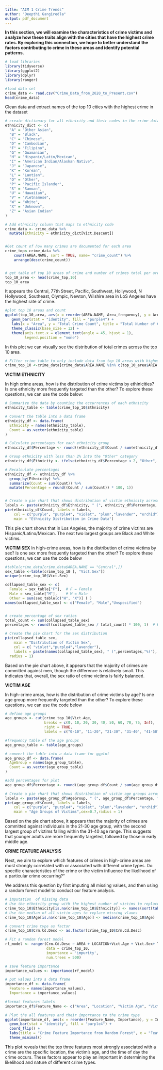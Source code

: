 ```yaml
---
title: "AIM 1 Crime Trends"
author: "Deepthi Gangiredla"
output: pdf_document
---
```



**In this section, we will examine the characteristics of crime victims and analyze how these traits align with the cities that have the highest crime rates. By exploring this connection, we hope to better understand the factors contributing to crime in these areas and identify potential patterns. **


```r
# load libraries 
library(tidyverse)
library(ggplot2)
library(dplyr)
library(ranger)

#load data set 
crime_data <- read.csv("Crime_Data_from_2020_to_Present.csv")
head(crime_data) 
```


Clean data and extract names of the top 10 cities with the highest crime in the dataset
```r

# create dictionary for all ethnicity and their codes in the crime data
ethnicity_dict <- c(
  "A" = "Other Asian",
  "B" = "Black",
  "C" = "Chinese",
  "D" = "Cambodian",
  "F" = "Filipino",
  "G" = "Guamanian",
  "H" = "Hispanic/Latin/Mexican",
  "I" = "American Indian/Alaskan Native",
  "J" = "Japanese",
  "K" = "Korean",
  "L" = "Laotian",
  "O" = "Other",
  "P" = "Pacific Islander",
  "S" = "Samoan",
  "U" = "Hawaiian",
  "V" = "Vietnamese",
  "W" = "White",
  "X" = "Unknown",
  "Z" = "Asian Indian"
)

# Add ethnicity column that maps to ethnicity code 
crime_data <- crime_data %>%
  mutate(Ethnicity = ethnicity_dict[Vict.Descent])


#Get count of how many crimes are documented for each area
crime_top<-crime_data %>% 
    count(AREA.NAME, sort = TRUE, name= "crime_count") %>%
    arrange(desc(crime_count))


# get table of top 10 areas of crime and number of crimes total per area
top_10_area <- head(crime_top,10)
top_10_area
```

It appears the Central, 77th Street, Pacific, Southwest, Hollywood, N Hollywood, Southeast, Olympic, Newton, Wilshire area in LoS Angeles have the highest rate of crime. 
```r
#plot top 10 areas and count
ggplot(top_10_area, aes(x = reorder(AREA.NAME, Area_frequency), y = Area_frequency)) +
   geom_bar(stat = "identity", fill = "purple4") +  
   labs(x = "Area", y = "Total Crime Count", title = "Total Number of Crimes by Top 10 Areas with High Crime Rates") +  
   theme_classic(base_size = 12) + 
   theme(axis.text.x = element_text(angle = 45, hjust = 1), 
         legend.position = "none")

```
In this plot we can visually see the distribution of total crimes across the top 10 area. 

```r
# Filter crime table to only include data from top 10 areas with highest crime count
crime_top_10 <-crime_data[crime_data$AREA.NAME %in% c(top_10_area$AREA.NAME), ]
```

**VICTIM  ETHNICITY**

In high crime areas, how is the distribution of crime victims by ethinicities? Is one ethnicity more frequently targeted than the other? To explore these questions, we can use the code below:
```r
# Summarize the data by counting the occurrences of each ethnicity
ethnicity_table <- table(crime_top_10$Ethnicity)

# Convert the table into a data frame
ethnicity_df <- data.frame(
  Ethnicity = names(ethnicity_table),
  Count = as.vector(ethnicity_table)
)

# Calculate percentages for each ethnicity group
ethnicity_df$Percentage <- round((ethnicity_df$Count / sum(ethnicity_df$Count)) * 100, 1)

# Group ethnicity with less than 2% into the "Other" category
ethnicity_df$Ethnicity <- ifelse(ethnicity_df$Percentage < 2, "Other", ethnicity_df$Ethnicity)

# Recalculate percentages
ethnicity_df <- ethnicity_df %>%
  group_by(Ethnicity) %>%
  summarize(Count = sum(Count)) %>%
  mutate(Percentage = round((Count / sum(Count)) * 100, 1))


# Create a pie chart that shows distribution of victim ethnicity across top 10 high crime rate cites 
labels <- paste(ethnicity_df$Ethnicity, " (", ethnicity_df$Percentage, "%)", sep = "")
pie(ethnicity_df$Count, labels = labels,
    col = c("purple", "purple4", "violet", "plum","lavender", "orchid"),
    main = "Ethnicity Distribution in Crime Data")


```
This pie chart shows that in Los Angeles, the majority of crime victims are Hispanic/Latino/Mexican. The next two largest groups are Black and White victims.


**VICTIM  SEX**
In high-crime areas, how is the distribution of crime victims by sex? Is one sex more frequently targeted than the other? To explore these questions, we can use the code below
```r

#table(crime_data[crime_data$AREA.NAME == "Central",])
sex_table <-table(crime_top_10 [, "Vict.Sex"])
unique(crime_top_10$Vict.Sex)

collapsed_table_sex <- c(
  Female = sex_table["F"],  # F = Female
  Male = sex_table["M"],    # M = Male
  Other = sum(sex_table[c("H", "X")] ) )
names(collapsed_table_sex) <- c("Female", "Male","Unspecified")


# create percentage of sex ratios 
total_count <- sum(collapsed_table_sex)
percentages <- round((collapsed_table_sex / total_count) * 100, 1)  # Round to 1 decimal place

# Create the pie chart for the sex distribution
pie(collapsed_table_sex, 
    main = "Distribution of Victim Sex", 
    col = c( "violet","purple4","lavender"), 
    labels = paste(names(collapsed_table_sex), " (",percentages,"%)"), 
  radius = 1)
```
Based on the pie chart above, it appears that the majority of crimes are committed against men, though the difference is relatively small. This indicates that, overall, the sex ratio of crime victims is fairly balanced.


**VICTIM  AGE**

In high-crime areas, how is the distribution of crime victims by age? Is one age group more frequently targeted than the other? To explore these questions, we can use the code below
```r

# define age groups 
age_groups <- cut(crime_top_10$Vict.Age, 
                  breaks = c(0, 10, 20, 30, 40, 50, 60, 70, 75, Inf), 
                  right = TRUE,  
                  labels = c("0-10", "11-20", "21-30", "31-40", "41-50", "51-60", "61-70", "71-75", "75+"))

#frequency table of the age groups
age_group_table <- table(age_groups)

# convert the table into a data frame for ggplot
age_group_df <- data.frame(
  AgeGroup = names(age_group_table),
  Count = as.vector(age_group_table)
)

#add percentages for plot
age_group_df$Percentage <- round((age_group_df$Count / sum(age_group_df$Count)) * 100, 1)

# Create a pie chart that shows distribution of victim age groups across top 10 high crime rate cites 
labels <- paste(age_group_df$AgeGroup, " (", age_group_df$Percentage, "%)", sep = "")
pie(age_group_df$Count, labels = labels,
    col = c("purple", "purple4", "violet", "plum","lavender", "orchid"),
    main = "Age Groups of Victims",cex=0.7,radius = 1)

```
Based on the pie chart above, it appears that the majority of crimes are committed against individuals in the 21-30 age group, with the second largest group of victims falling within the 31-40 age range. This suggests that younger adults are more frequently targeted, followed by those in early middle age.


**CRIME FEATURE ANALYSIS**

Next, we aim to explore which features of crimes in high-crime areas are most strongly correlated with or associated with different crime types. Do specific characteristics of the crime or the victim influence the likelihood of a particular crime occurring?"

We address this question by first imputing all missing values, and then using a random forest model to conduct our feature analysis.
```r

# imputation  of missing data
# Use the ethnicity group with the highest number of victims to replace missing values 
crime_top_10$Ethnicity[is.na(crime_top_10$Ethnicity)] <- names(sort(table(crime_top_10$Ethnicity), decreasing = TRUE))[1]
# Use the median of all victim ages to replace missing vlaues 
crime_top_10$Age[is.na(crime_top_10$Age)] <- median(crime_top_10$Age)

# convert crime type as factor
crime_top_10$Crm.Cd.Desc <- as.factor(crime_top_10$Crm.Cd.Desc)

# Fit a random forest model 
rf_model <- ranger(Crm.Cd.Desc ~ AREA + LOCATION+Vict.Age + Vict.Sex+ TIME.OCC+ Ethnicity,  
                   data = crime_top_10, 
                   importance = 'impurity', 
                   num.trees = 500)

# save feature importance
importance_values <- importance(rf_model)

# put values into a data frame
importance_df <- data.frame(
  Feature = names(importance_values),
  Importance = importance_values)

#format features labels
importance_df$Feature_Name <- c("Area", "Location", "Victim Age", "Victim Sex","Time of Crime" ," Victim Ethnicity")

# Plot the all features and their importance to the crime type
ggplot(importance_df, aes(x = reorder(Feature_Name, Importance), y = Importance)) +
  geom_bar(stat = "identity", fill = "purple4") +  
  coord_flip() + 
  labs(title = "Crime Feature Importance from Random Forest", x = "Feature", y = "Importance") +
  theme_minimal() 

```
This plot reveals that the top three features most strongly associated with a crime are the specific location, the victim's age, and the time of day the crime occurs. These factors appear to play an important in determining the likelihood and nature of different crime types.


